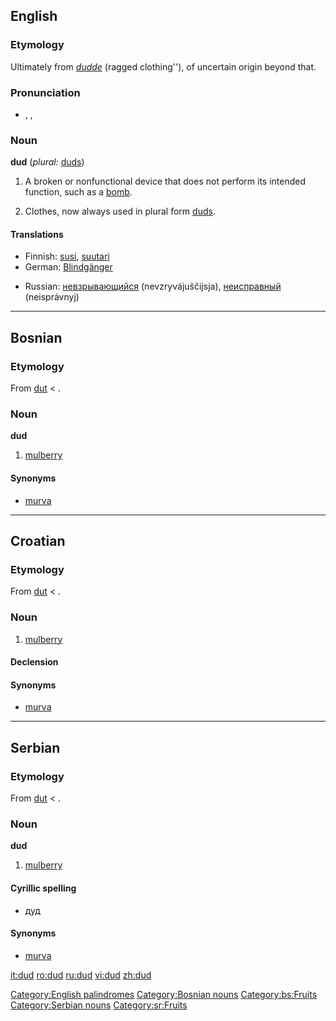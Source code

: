 ==English==

===Etymology===
Ultimately from ''[[dudde]]'' (ragged clothing''), of uncertain origin beyond that.

===Pronunciation===
* {{enPR|dŭd}}, {{IPA|/dʌd/}}, {{SAMPA|/dVd/}}
*: {{rhymes|ʌd}}

===Noun===
'''dud''' (''plural:'' [[duds]])

# A broken or nonfunctional device that does not perform its intended function, such as a [[bomb]].
# {{obsolete}} Clothes, now always used in plural form [[duds]].

====Translations====
{{trans-top|a broken or nonfunctional device that does not perform its intended function}}
* Finnish: [[susi]], [[suutari]]
* German: [[Blindgänger]] {{m}}
{{trans-mid}}
* Russian: [[невзрывающийся]] (nevzryvájuščijsja), [[неисправный]] (neisprávnyj)
{{trans-bottom}}

{{trans-top|''(obsolete)'' clothes, now always used in plural form (duds)}}
{{trans-mid}}
{{trans-bottom}}

[[Category:English palindromes]]

----

==Bosnian==

===Etymology===
From {{etyl|tr|bs}} [[dut]] < {{etyl|fa|bs}} {{fa-Arab|[[توت]]}}.

===Noun===
'''dud''' {{m}}

# [[mulberry]]

====Synonyms====
* [[murva]]

[[Category:Bosnian nouns]]
[[Category:bs:Fruits]]

----

==Croatian==

===Etymology===
From {{etyl|tr|hr}} [[dut]] < {{etyl|fa|hr}} {{fa-Arab|[[توت]]}}.

===Noun===
{{hr-noun|g=m|dudovi}}

# [[mulberry]]

====Declension====
{{hr-decl-noun
|dud|dudovi
|duda|dudova
|dudu|dudovima
|dud|dudove
|dude|dudovi
|dudu|dudovima
|dudom|dudovima
}}

====Synonyms====
* [[murva]]

----

==Serbian==

===Etymology===
From {{etyl|tr|sr}} [[dut]] < {{etyl|fa|sr}} {{fa-Arab|[[توت]]}}.

===Noun===
'''dud''' {{m}}

# [[mulberry]]

====Cyrillic spelling====
* [[дуд#Serbian|дуд]]

====Synonyms====
* [[murva]]

[[Category:Serbian nouns]]
[[Category:sr:Fruits]]

[[it:dud]]
[[ro:dud]]
[[ru:dud]]
[[vi:dud]]
[[zh:dud]]